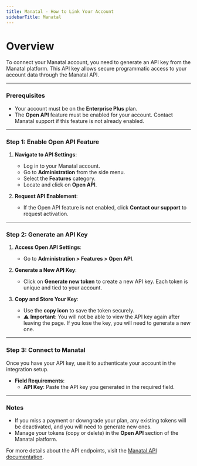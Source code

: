 ```yaml
---
title: Manatal - How to Link Your Account
sidebarTitle: Manatal
---
```


# Overview

To connect your Manatal account, you need to generate an API key from the Manatal platform. This API key allows secure programmatic access to your account data through the Manatal API.

---

### Prerequisites

- Your account must be on the **Enterprise Plus** plan.
- The **Open API** feature must be enabled for your account. Contact Manatal support if this feature is not already enabled.

---

### Step 1: Enable Open API Feature

1. **Navigate to API Settings**:
   - Log in to your Manatal account.
   - Go to **Administration** from the side menu.
   - Select the **Features** category.
   - Locate and click on **Open API**.

2. **Request API Enablement**:
   - If the Open API feature is not enabled, click **Contact our support** to request activation.

---

### Step 2: Generate an API Key

1. **Access Open API Settings**:
   - Go to **Administration > Features > Open API**.

2. **Generate a New API Key**:
   - Click on **Generate new token** to create a new API key. Each token is unique and tied to your account.

3. **Copy and Store Your Key**:
   - Use the **copy icon** to save the token securely.
   - ⚠️ **Important**: You will not be able to view the API key again after leaving the page. If you lose the key, you will need to generate a new one.

---

### Step 3: Connect to Manatal

Once you have your API key, use it to authenticate your account in the integration setup.

- **Field Requirements**:
  - **API Key**: Paste the API key you generated in the required field.

---

### Notes

- If you miss a payment or downgrade your plan, any existing tokens will be deactivated, and you will need to generate new ones.
- Manage your tokens (copy or delete) in the **Open API** section of the Manatal platform.

For more details about the API endpoints, visit the [Manatal API documentation](https://developers.manatal.com/reference/getting-started).
